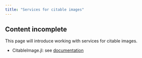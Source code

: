 ```yaml
---
title: "Services for citable images"
---
```



:::{.callout-caution}
## Content incomplete

This page will introduce working with services for citable images.
:::


- CitableImage.jl:  see [documentation](https://cite-architecture.github.io/CitableImage.jl/stable/)